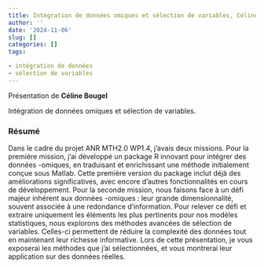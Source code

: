 ```yaml
---
title: Intégration de données omiques et sélection de variables, Céline Bougel
author: ''
date: '2024-11-06'
slug: []
categories: []
tags: 

- intégration de données
- sélection de variables
---
```


Présentation de **Céline Bougel**

Intégration de données omiques et sélection de variables.

<!-- Vous trouverez la présentation via ce lien : [pdf](/diapos/nom_pres.pdf). -->

### Résumé  

Dans le cadre du projet ANR MTH2.0 WP1.4, j'avais deux missions. Pour la première mission, j'ai développé un package R innovant pour intégrer des données -omiques, en traduisant et enrichissant une méthode initialement conçue sous Matlab. Cette première version du package inclut déjà des améliorations significatives, avec encore d'autres fonctionnalités en cours de développement.
Pour la seconde mission, nous faisons face à un défi majeur inhérent aux données -omiques : leur grande dimensionnalité, souvent associée à une redondance d'information. Pour relever ce défi et extraire uniquement les éléments les plus pertinents pour nos modèles statistiques, nous explorons des méthodes avancées de sélection de variables. Celles-ci permettent de réduire la complexité des données tout en maintenant leur richesse informative.
Lors de cette présentation, je vous exposerai les méthodes que j'ai sélectionnées, et vous montrerai leur application sur des données réelles.
